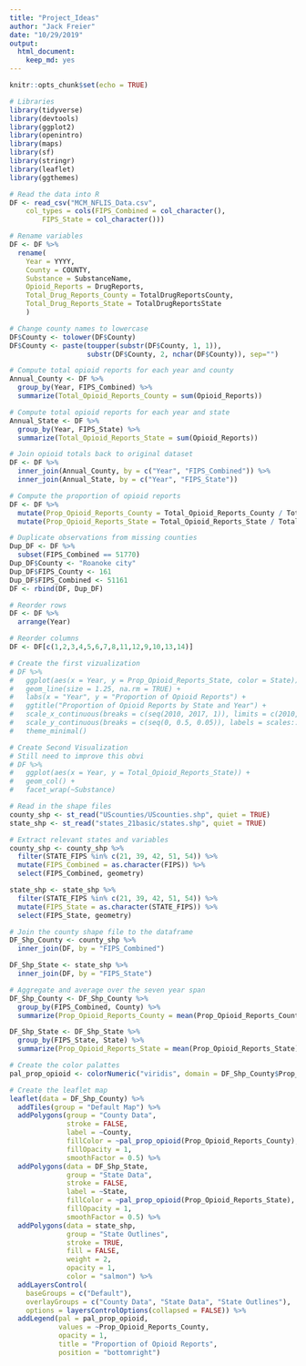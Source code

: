 ```yaml
---
title: "Project_Ideas"
author: "Jack Freier"
date: "10/29/2019"
output:
  html_document:
    keep_md: yes
---
```


```r
knitr::opts_chunk$set(echo = TRUE)
```


```r
# Libraries
library(tidyverse)
library(devtools)
library(ggplot2)
library(openintro)
library(maps)
library(sf)
library(stringr)
library(leaflet)
library(ggthemes)
```


```r
# Read the data into R
DF <- read_csv("MCM_NFLIS_Data.csv", 
    col_types = cols(FIPS_Combined = col_character(), 
        FIPS_State = col_character()))

# Rename variables
DF <- DF %>%
  rename(
    Year = YYYY,
    County = COUNTY,
    Substance = SubstanceName,
    Opioid_Reports = DrugReports,
    Total_Drug_Reports_County = TotalDrugReportsCounty,
    Total_Drug_Reports_State = TotalDrugReportsState
    )

# Change county names to lowercase
DF$County <- tolower(DF$County)
DF$County <- paste(toupper(substr(DF$County, 1, 1)), 
                   substr(DF$County, 2, nchar(DF$County)), sep="")

# Compute total opioid reports for each year and county
Annual_County <- DF %>%
  group_by(Year, FIPS_Combined) %>%
  summarize(Total_Opioid_Reports_County = sum(Opioid_Reports))

# Compute total opioid reports for each year and state
Annual_State <- DF %>%
  group_by(Year, FIPS_State) %>%
  summarize(Total_Opioid_Reports_State = sum(Opioid_Reports))

# Join opioid totals back to original dataset
DF <- DF %>%
  inner_join(Annual_County, by = c("Year", "FIPS_Combined")) %>%
  inner_join(Annual_State, by = c("Year", "FIPS_State"))

# Compute the proportion of opioid reports
DF <- DF %>%
  mutate(Prop_Opioid_Reports_County = Total_Opioid_Reports_County / Total_Drug_Reports_County) %>%
  mutate(Prop_Opioid_Reports_State = Total_Opioid_Reports_State / Total_Drug_Reports_State)

# Duplicate observations from missing counties
Dup_DF <- DF %>%
  subset(FIPS_Combined == 51770)
Dup_DF$County <- "Roanoke city"
Dup_DF$FIPS_County <- 161
Dup_DF$FIPS_Combined <- 51161
DF <- rbind(DF, Dup_DF)

# Reorder rows
DF <- DF %>%
  arrange(Year)

# Reorder columns
DF <- DF[c(1,2,3,4,5,6,7,8,11,12,9,10,13,14)]
```




```r
# Create the first vizualization
# DF %>%
#   ggplot(aes(x = Year, y = Prop_Opioid_Reports_State, color = State)) +
#   geom_line(size = 1.25, na.rm = TRUE) +
#   labs(x = "Year", y = "Proportion of Opioid Reports") +
#   ggtitle("Proportion of Opioid Reports by State and Year") +
#   scale_x_continuous(breaks = c(seq(2010, 2017, 1)), limits = c(2010, 2017)) +
#   scale_y_continuous(breaks = c(seq(0, 0.5, 0.05)), labels = scales::percent, limits = c(0, 0.5)) +
#   theme_minimal()
```

```r
# Create Second Visualization
# Still need to improve this obvi
# DF %>% 
#   ggplot(aes(x = Year, y = Total_Opioid_Reports_State)) +
#   geom_col() +
#   facet_wrap(~Substance)
```



```r
# Read in the shape files
county_shp <- st_read("UScounties/UScounties.shp", quiet = TRUE)
state_shp <- st_read("states_21basic/states.shp", quiet = TRUE)

# Extract relevant states and variables
county_shp <- county_shp %>%
  filter(STATE_FIPS %in% c(21, 39, 42, 51, 54)) %>%
  mutate(FIPS_Combined = as.character(FIPS)) %>%
  select(FIPS_Combined, geometry)

state_shp <- state_shp %>%
  filter(STATE_FIPS %in% c(21, 39, 42, 51, 54)) %>%
  mutate(FIPS_State = as.character(STATE_FIPS)) %>%
  select(FIPS_State, geometry)

# Join the county shape file to the dataframe
DF_Shp_County <- county_shp %>%
  inner_join(DF, by = "FIPS_Combined")

DF_Shp_State <- state_shp %>%
  inner_join(DF, by = "FIPS_State")

# Aggregate and average over the seven year span
DF_Shp_County <- DF_Shp_County %>%
  group_by(FIPS_Combined, County) %>%
  summarize(Prop_Opioid_Reports_County = mean(Prop_Opioid_Reports_County))

DF_Shp_State <- DF_Shp_State %>%
  group_by(FIPS_State, State) %>%
  summarize(Prop_Opioid_Reports_State = mean(Prop_Opioid_Reports_State))

# Create the color palattes
pal_prop_opioid <- colorNumeric("viridis", domain = DF_Shp_County$Prop_Opioid_Reports_County)

# Create the leaflet map
leaflet(data = DF_Shp_County) %>%
  addTiles(group = "Default Map") %>%
  addPolygons(group = "County Data",
              stroke = FALSE,
              label = ~County,
              fillColor = ~pal_prop_opioid(Prop_Opioid_Reports_County),
              fillOpacity = 1,
              smoothFactor = 0.5) %>%
  addPolygons(data = DF_Shp_State,
              group = "State Data",
              stroke = FALSE,
              label = ~State,
              fillColor = ~pal_prop_opioid(Prop_Opioid_Reports_State),
              fillOpacity = 1,
              smoothFactor = 0.5) %>%
  addPolygons(data = state_shp,
              group = "State Outlines",
              stroke = TRUE,
              fill = FALSE,
              weight = 2,
              opacity = 1,
              color = "salmon") %>%
  addLayersControl(
    baseGroups = c("Default"),
    overlayGroups = c("County Data", "State Data", "State Outlines"),
    options = layersControlOptions(collapsed = FALSE)) %>%
  addLegend(pal = pal_prop_opioid,
            values = ~Prop_Opioid_Reports_County,
            opacity = 1,
            title = "Proportion of Opioid Reports",
            position = "bottomright")
```